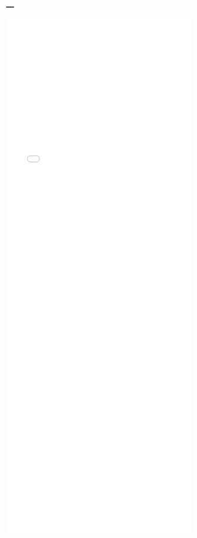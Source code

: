 ---
---

<iframe src="./mreggerplot.html" width="100%" style="height: 100em; border: none">
</iframe>
